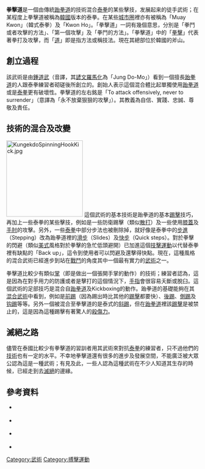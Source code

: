 {{Infobox Korean name|
hangul=권격도|
hanja=拳擊道|
rr = Gwon Gyeok Do|
mr = Kwǒn Kyǒk Do|
}}

'''拳擊道'''是一個由傳統[[跆拳道|跆拳道]]的技術混合[[泰拳|泰拳]]的某些擊技，发展起来的徒手武術；在某程度上拳擊道被稱為[[韓國|韓國]]版本的泰拳。在某些[[城市圈|城市圈]]裡亦有被稱為「Muay Kwon」（韓式泰拳）及「Kwon Ho」。「拳擊道」一詞有幾個意思，分別是「拳鬥或者攻擊的方法」、「第一個攻擊」及「拳鬥的方法」。「拳擊道」中的「[[拳擊|拳擊]]」代表著拳打及攻擊，而「[[道|道]]」即是指方法或稱技法。現在其總部位於韓國的斧山。

== 創立過程 ==
該武術是由[[鍾道武|鍾道武]]（音譯，其[[諺文羅馬化|諺文羅馬化]]為「Jung Do-Mo」）看到一個擅長[[跆拳道|跆拳道]]的人跟泰拳練習者砌磋後所創立的。創始人表示這個混合體比起單獨使用[[跆拳道|跆拳道]]或是[[泰拳|泰拳]]更有破壞性。拳擊道的左右銘是「To attack offensively, never to surrender」（意譯為「永不放棄狠狠的攻擊」）。其教義為自信、實踐、忠誠、尊敬及責任。

== 技術的混合及改變 ==
[[File:KungekdoSpinningHookKick.jpg|200px]]
這個武術的基本技術是跆拳道的基本[[踢擊|踢擊]]技巧，再加上一些泰拳的某些擊技，例如是一些防衛踢擊（類似[[踢拳|散打]]）及一些使用[[膝蓋|膝蓋]]及[[手肘|手肘]]的攻擊。另外，一些[[泰拳|泰拳]]中部分步法也被刪除掉，就好像是泰拳中的[[步進|步進]]（Stepping）改為跆拳道裡的[[滑步|滑步]]（Slides）及[[快步|快步]]（Quick steps）。對於拳擊的閃避（類似[[美式|美式]]風格對於拳擊的急忙低頭避開）已加進這個[[技擊運動|技擊運動]]以代替泰拳裡有缺點的「Back up」，這令到使用者可以閃避及還擊得快點。現在，這種風格的混合武術已經進步到站在[[戰鬥|戰鬥]]的角度其中一個最有實力的[[武術|武術]]之一。

拳擊道比較少有類似[[掌|掌]]（即是做出一個張開手掌的動作）的技術；練習者認為，這是因為在對手用力的防護或者是擊打的這個情況下，[[手指|手指]]會很容易夭斷或脫臼。這個武術的足部技巧是混合自[[跆拳道|跆拳道]]及Kickboxing的動作。跆拳道的基礎能夠在其[[混合武術|混合武術]]中看到，例如是[[前踢|前踢]]（因為踢出時比其他的[[踢|踢擊]]都要快）、[[後踢|後踢]]、[[側踢|側踢]]及[[钩踢|钩踢]]等等。另外一個被混合至拳擊道的是泰式的[[斜踢|斜踢]]，但在[[跆拳道|跆拳道]]裡該[[踢|踢擊]]是被禁止的，這是因為這種踢擊有著驚人的[[殺傷力|殺傷力]]。

== 滅絕之路 ==
儘管在泰國比較少有拳擊道的習訓者用其武術來對抗[[泰拳|泰拳]]的練習者，只不過他們的[[技術|技術]]也有一定的水平。不幸地拳擊道還有很多的進步及發展空間，不能廣泛被大眾公認為這是一種武術；有見及此，一些人認為這種武術在不少人知道其生存的時候，已經走到去[[滅絕|滅絕]]的邊緣。

== 參考資料 ==
{{ReflistH}}
* {{cite news|author= 人民网|title= 有氧搏击操 男人的舞蹈|url= http://www.china.com.cn/sport/txt/2007-02/02/content_7753320.htm|work= 修身养性|publisher= 中国网|date= 2007-02-02|accessdate= 2009-02-05|archive-date= 2008-05-11|archive-url= https://web.archive.org/web/20080511174111/http://www.china.com.cn/sport/txt/2007-02/02/content_7753320.htm|dead-url= no}} {{zh}}
* {{cite news|author= 徐嘉嘉|title= Kickboxing 捨難取易踢走脂肪|url= http://news.sina.com.hk/cgi-bin/nw/show.cgi/22/1/1/932279/1.html|publisher= 明報|date= 2008-11-08|accessdate= 2009-02-05}}{{Dead link|date=2019年11月 |bot=InternetArchiveBot |fix-attempted=yes }} {{zh}}
*{{cite web|url= http://www.balfronkickboxing.co.uk/kungekdo|title= Korean Kickboxing, Kun Gek Do|accessdate= 2009-02-05|work= |publisher= Blafrom Kickboxing Club|date= 2009}}{{dead link|date=2017年12月 |bot=InternetArchiveBot |fix-attempted=yes }} {{en}} 
* {{cite web|url= http://www.mykickboxing.com/martial-arts-list/korea/gwon-gyokdo.html|title= Gwon gyokdo|accessdate= 2009-02-05|work= Martial Arts|publisher= MyKickBoxing.com|date= |deadurl= yes|archiveurl= https://web.archive.org/web/20080705130522/http://www.mykickboxing.com/martial-arts-list/korea/gwon-gyokdo.html|archivedate= 2008-07-05}}{{en}} 

[[Category:武術|Category:武術]]
[[Category:搏擊運動|Category:搏擊運動]]
